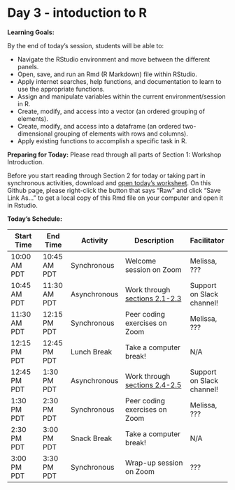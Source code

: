 # Day 3 - intoduction to R

**Learning Goals:**

By the end of today's session, students will be able to: 

* Navigate the RStudio environment and move between the different panels.
* Open, save, and run an Rmd (R Markdown) file within RStudio.
* Apply internet searches, help functions, and documentation to learn to use the appropriate functions. 
* Assign and manipulate variables within the current environment/session in R.
* Create, modify, and access into a vector (an ordered grouping of elements).
* Create, modify, and access into a dataframe (an ordered two-dimensional grouping of elements with rows and columns).
* Apply existing functions to accomplish a specific task in R. 

**Preparing for Today:**
Please read through all parts of Section 1: Workshop Introduction.

Before you start reading through Section 2 for today or taking part in synchronous activities, download and [open today's worksheet](https://github.com/darachm/dll-r/blob/main/worksheets/dll-r_Day3_Lab.Rmd). On this Github page, please right-click the button that says "Raw" and click "Save Link As..." to get a local copy of this Rmd file on your computer and open it in Rstudio.

**Today's Schedule:**

|   Start Time  |   End Time  |   Activity    |          Description          |   Facilitator   |
| ------------- | ----------- | ------------- | ----------------------------- | --------------- |
| 10:00 AM PDT  | 10:45 AM PDT| Synchronous   | Welcome session on Zoom       | Melissa, ???    |
| 10:45 AM PDT  | 11:30 AM PDT| Asynchronous  | Work through [sections 2.1-2.3](https://darachm.github.io/dll-r/navigating-rstudio.html) | Support on Slack channel! |
| 11:30 AM PDT  | 12:15 PM PDT| Synchronous   | Peer coding exercises on Zoom | Melissa, ???    |
| 12:15 PM PDT  | 12:45 PM PDT| Lunch Break   | Take a computer break!        |       N/A       |
| 12:45 PM PDT  | 1:30 PM PDT | Asynchronous  | Work through [sections 2.4-2.5](https://darachm.github.io/dll-r/working-with-vectors.html) | Support on Slack channel! |
| 1:30 PM PDT   | 2:30 PM PDT | Synchronous   | Peer coding exercises on Zoom | Melissa, ???    |
| 2:30 PM PDT   | 3:00 PM PDT | Snack Break   | Take a computer break!        |       N/A       |
| 3:00 PM PDT   | 3:30 PM PDT | Synchronous   | Wrap-up session on Zoom       |       ???       |
